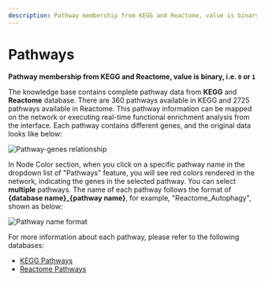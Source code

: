 ```yaml
---
description: Pathway membership from KEGG and Reactome, value is binary, i.e. 0 or 1
---
```


# Pathways

**Pathway membership from KEGG and Reactome, value is binary, i.e. `0` or `1`**

The knowledge base contains complete pathway data from **KEGG** and **Reactome** database. There are 360 pathways available in KEGG and 2725 pathways available in Reactome. This pathway information can be mapped on the network or executing real-time functional enrichment analysis from the interface. Each pathway contains different genes, and the original data looks like below:

![Pathway-genes relationship](../../../../public/image/docs/pathway-genes-relationship.png)

In Node Color section, when you click on a specific pathway name in the dropdown list of "Pathways" feature, you will see red colors rendered in the network, indicating the genes in the selected pathway. You can select **multiple** pathways. The name of each pathway follows the format of **\{database name}\_\{pathway name}**, for example, "Reactome_Autophagy", shown as below:

![Pathway name format](../../../../public/image/docs/pathway-name-format.png)

For more information about each pathway, please refer to the following databases:

- [KEGG Pathways](https://www.genome.jp/kegg/)
- [Reactome Pathways](https://reactome.org/)

